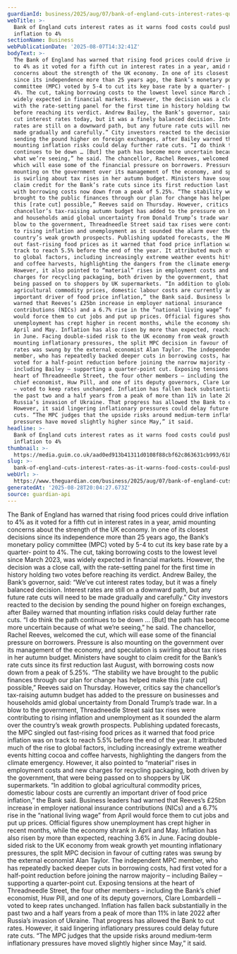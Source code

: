 ```yaml
---
guardianId: business/2025/aug/07/bank-of-england-cuts-interest-rates-quarter-point-4
webTitle: >-
  Bank of England cuts interest rates as it warns food costs could push
  inflation to 4%
sectionName: Business
webPublicationDate: '2025-08-07T14:32:41Z'
bodyText: >-
  The Bank of England has warned that rising food prices could drive inflation
  to 4% as it voted for a fifth cut in interest rates in a year, amid mounting
  concerns about the strength of the UK economy. In one of its closest decisions
  since its independence more than 25 years ago, the Bank’s monetary policy
  committee (MPC) voted by 5-4 to cut its key base rate by a quarter- point to
  4%. The cut, taking borrowing costs to the lowest level since March 2023, was
  widely expected in financial markets. However, the decision was a close call,
  with the rate-setting panel for the first time in history holding two votes
  before reaching its verdict. Andrew Bailey, the Bank’s governor, said: “We’ve
  cut interest rates today, but it was a finely balanced decision. Interest
  rates are still on a downward path, but any future rate cuts will need to be
  made gradually and carefully.” City investors reacted to the decision by
  sending the pound higher on foreign exchanges, after Bailey warned that
  mounting inflation risks could delay further rate cuts. “I do think the path
  continues to be down … [But] the path has become more uncertain because of
  what we’re seeing,” he said. The chancellor, Rachel Reeves, welcomed the cut,
  which will ease some of the financial pressure on borrowers. Pressure is also
  mounting on the government over its management of the economy, and speculation
  is swirling about tax rises in her autumn budget. Ministers have sought to
  claim credit for the Bank’s rate cuts since its first reduction last August,
  with borrowing costs now down from a peak of 5.25%. “The stability we have
  brought to the public finances through our plan for change has helped make
  this [rate cut] possible,” Reeves said on Thursday. However, critics say the
  chancellor’s tax-raising autumn budget has added to the pressure on businesses
  and households amid global uncertainty from Donald Trump’s trade war. In a
  blow to the government, Threadneedle Street said tax rises were contributing
  to rising inflation and unemployment as it sounded the alarm over the
  country’s weak growth prospects. Publishing updated forecasts, the MPC singled
  out fast-rising food prices as it warned that food price inflation was on
  track to reach 5.5% before the end of the year. It attributed much of the rise
  to global factors, including increasingly extreme weather events hitting cocoa
  and coffee harvests, highlighting the dangers from the climate emergency.
  However, it also pointed to “material” rises in employment costs and new
  charges for recycling packaging, both driven by the government, that were
  being passed on to shoppers by UK supermarkets. “In addition to global
  agricultural commodity prices, domestic labour costs are currently an
  important driver of food price inflation,” the Bank said. Business leaders had
  warned that Reeves’s £25bn increase in employer national insurance
  contributions (NICs) and a 6.7% rise in the “national living wage” from April
  would force them to cut jobs and put up prices. Official figures show
  unemployment has crept higher in recent months, while the economy shrank in
  April and May. Inflation has also risen by more than expected, reaching 3.6%
  in June. Facing double-sided risk to the UK economy from weak growth yet
  mounting inflationary pressures, the split MPC decision in favour of cutting
  rates was swung by the external economist Alan Taylor. The independent MPC
  member, who has repeatedly backed deeper cuts in borrowing costs, had first
  voted for a half-point reduction before joining the narrow majority –
  including Bailey – supporting a quarter-point cut. Exposing tensions at the
  heart of Threadneedle Street, the four other members – including the Bank’s
  chief economist, Huw Pill, and one of its deputy governors, Clare Lombardelli
  – voted to keep rates unchanged. Inflation has fallen back substantially in
  the past two and a half years from a peak of more than 11% in late 2022 after
  Russia’s invasion of Ukraine. That progress has allowed the Bank to cut rates.
  However, it said lingering inflationary pressures could delay future rate
  cuts. “The MPC judges that the upside risks around medium-term inflationary
  pressures have moved slightly higher since May,” it said.
headline: >-
  Bank of England cuts interest rates as it warns food costs could push
  inflation to 4%
thumbnail: >-
  https://media.guim.co.uk/aad0ed913b41311d0108f88cbf62c863631cb993/618_0_3233_2587/500.jpg
slug: >-
  bank-of-england-cuts-interest-rates-as-it-warns-food-costs-could-push-inflation-to-4percent
webUrl: >-
  https://www.theguardian.com/business/2025/aug/07/bank-of-england-cuts-interest-rates-quarter-point-4
generatedAt: '2025-08-28T20:04:27.673Z'
source: guardian-api
---
```

The Bank of England has warned that rising food prices could drive inflation to 4% as it voted for a fifth cut in interest rates in a year, amid mounting concerns about the strength of the UK economy. In one of its closest decisions since its independence more than 25 years ago, the Bank’s monetary policy committee (MPC) voted by 5-4 to cut its key base rate by a quarter- point to 4%. The cut, taking borrowing costs to the lowest level since March 2023, was widely expected in financial markets. However, the decision was a close call, with the rate-setting panel for the first time in history holding two votes before reaching its verdict. Andrew Bailey, the Bank’s governor, said: “We’ve cut interest rates today, but it was a finely balanced decision. Interest rates are still on a downward path, but any future rate cuts will need to be made gradually and carefully.” City investors reacted to the decision by sending the pound higher on foreign exchanges, after Bailey warned that mounting inflation risks could delay further rate cuts. “I do think the path continues to be down … [But] the path has become more uncertain because of what we’re seeing,” he said. The chancellor, Rachel Reeves, welcomed the cut, which will ease some of the financial pressure on borrowers. Pressure is also mounting on the government over its management of the economy, and speculation is swirling about tax rises in her autumn budget. Ministers have sought to claim credit for the Bank’s rate cuts since its first reduction last August, with borrowing costs now down from a peak of 5.25%. “The stability we have brought to the public finances through our plan for change has helped make this [rate cut] possible,” Reeves said on Thursday. However, critics say the chancellor’s tax-raising autumn budget has added to the pressure on businesses and households amid global uncertainty from Donald Trump’s trade war. In a blow to the government, Threadneedle Street said tax rises were contributing to rising inflation and unemployment as it sounded the alarm over the country’s weak growth prospects. Publishing updated forecasts, the MPC singled out fast-rising food prices as it warned that food price inflation was on track to reach 5.5% before the end of the year. It attributed much of the rise to global factors, including increasingly extreme weather events hitting cocoa and coffee harvests, highlighting the dangers from the climate emergency. However, it also pointed to “material” rises in employment costs and new charges for recycling packaging, both driven by the government, that were being passed on to shoppers by UK supermarkets. “In addition to global agricultural commodity prices, domestic labour costs are currently an important driver of food price inflation,” the Bank said. Business leaders had warned that Reeves’s £25bn increase in employer national insurance contributions (NICs) and a 6.7% rise in the “national living wage” from April would force them to cut jobs and put up prices. Official figures show unemployment has crept higher in recent months, while the economy shrank in April and May. Inflation has also risen by more than expected, reaching 3.6% in June. Facing double-sided risk to the UK economy from weak growth yet mounting inflationary pressures, the split MPC decision in favour of cutting rates was swung by the external economist Alan Taylor. The independent MPC member, who has repeatedly backed deeper cuts in borrowing costs, had first voted for a half-point reduction before joining the narrow majority – including Bailey – supporting a quarter-point cut. Exposing tensions at the heart of Threadneedle Street, the four other members – including the Bank’s chief economist, Huw Pill, and one of its deputy governors, Clare Lombardelli – voted to keep rates unchanged. Inflation has fallen back substantially in the past two and a half years from a peak of more than 11% in late 2022 after Russia’s invasion of Ukraine. That progress has allowed the Bank to cut rates. However, it said lingering inflationary pressures could delay future rate cuts. “The MPC judges that the upside risks around medium-term inflationary pressures have moved slightly higher since May,” it said.
